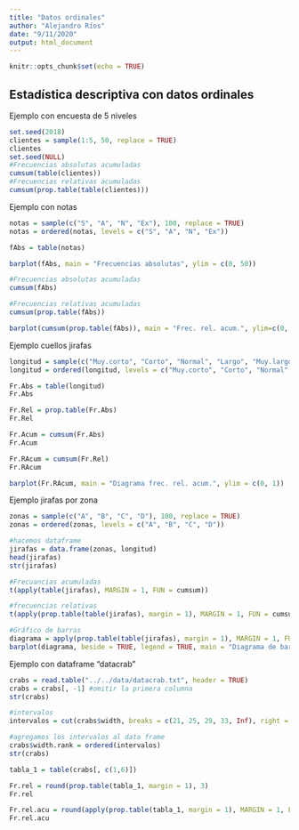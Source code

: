 ```yaml
---
title: "Datos ordinales"
author: "Alejandro Ríos"
date: "9/11/2020"
output: html_document
---
```


```r
knitr::opts_chunk$set(echo = TRUE)
```

## Estadística descriptiva con datos ordinales
Ejemplo con encuesta de 5 niveles
```r
set.seed(2018)
clientes = sample(1:5, 50, replace = TRUE)
clientes
set.seed(NULL)
#Frecuencias absolutas acumuladas
cumsum(table(clientes))
#Frecuencias relativas acumuladas
cumsum(prop.table(table(clientes)))
```

Ejemplo con notas
```r
notas = sample(c("S", "A", "N", "Ex"), 100, replace = TRUE)
notas = ordered(notas, levels = c("S", "A", "N", "Ex"))

fAbs = table(notas)

barplot(fAbs, main = "Frecuencias absolutas", ylim = c(0, 50))

#Frecuencias absolutas acumuladas
cumsum(fAbs)

#Frecuencias relativas acumuladas
cumsum(prop.table(fAbs))

barplot(cumsum(prop.table(fAbs)), main = "Frec. rel. acum.", ylim=c(0, 1))


```

Ejemplo cuellos jirafas
```r
longitud = sample(c("Muy.corto", "Corto", "Normal", "Largo", "Muy.largo"), 100, replace = TRUE)
longitud = ordered(longitud, levels = c("Muy.corto", "Corto", "Normal", "Largo", "Muy.largo"))

Fr.Abs = table(longitud)
Fr.Abs

Fr.Rel = prop.table(Fr.Abs)
Fr.Rel

Fr.Acum = cumsum(Fr.Abs)
Fr.Acum

Fr.RAcum = cumsum(Fr.Rel)
Fr.RAcum                   

barplot(Fr.RAcum, main = "Diagrama frec. rel. acum.", ylim = c(0, 1))
```

Ejemplo jirafas por zona
```r
zonas = sample(c("A", "B", "C", "D"), 100, replace = TRUE)
zonas = ordered(zonas, levels = c("A", "B", "C", "D"))

#hacemos dataframe
jirafas = data.frame(zonas, longitud)
head(jirafas)
str(jirafas)

#Frecuancias acumuladas
t(apply(table(jirafas), MARGIN = 1, FUN = cumsum))

#frecuencias relativas
t(apply(prop.table(table(jirafas), margin = 1), MARGIN = 1, FUN = cumsum))

#Gráfico de barras
diagrama = apply(prop.table(table(jirafas), margin = 1), MARGIN = 1, FUN = cumsum)
barplot(diagrama, beside = TRUE, legend = TRUE, main = "Diagrama de barras de \n frecuencias relativas acumuladas de longitudes por zonas", args.legend = list(x="topleft", cex=0.55))
```

Ejemplo con dataframe "datacrab"
```r
crabs = read.table("../../data/datacrab.txt", header = TRUE)
crabs = crabs[, -1] #omitir la primera columna
str(crabs)

#intervalos
intervalos = cut(crabs$width, breaks = c(21, 25, 29, 33, Inf), right = FALSE, labels = c("21-25", "25-29", "29-33", "33-..."))

#agregamos los intervalos al data frame
crabs$width.rank = ordered(intervalos)
str(crabs)

tabla_1 = table(crabs[, c(1,6)])

Fr.rel = round(prop.table(tabla_1, margin = 1), 3)
Fr.rel

Fr.rel.acu = round(apply(prop.table(tabla_1, margin = 1), MARGIN = 1, FUN = cumsum), 3)
Fr.rel.acu


```


